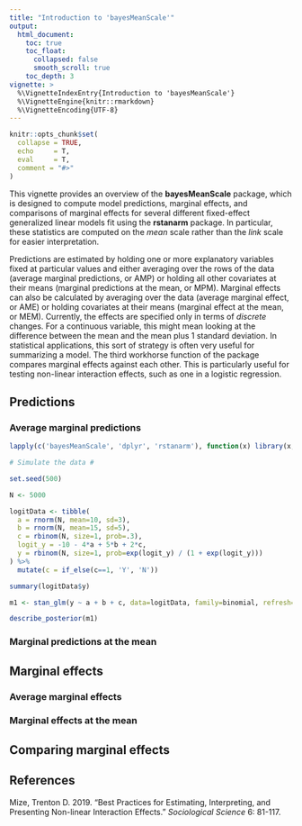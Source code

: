 ```yaml
---
title: "Introduction to 'bayesMeanScale'"
output: 
  html_document:
    toc: true
    toc_float:
      collapsed: false
      smooth_scroll: true
    toc_depth: 3
vignette: >
  %\VignetteIndexEntry{Introduction to 'bayesMeanScale'}
  %\VignetteEngine{knitr::rmarkdown}
  %\VignetteEncoding{UTF-8}
---
```


```r
knitr::opts_chunk$set(
  collapse = TRUE,
  echo     = T,
  eval     = T,
  comment = "#>"
)
```

This vignette provides an overview of the **bayesMeanScale** package, which is designed to compute model predictions, marginal effects, and comparisons of marginal effects for several different fixed-effect generalized linear models fit using the **rstanarm** package. In particular, these statistics are computed on the *mean* scale rather than the *link* scale for easier interpretation.

Predictions are estimated by holding one or more explanatory variables fixed at particular values and either averaging over the rows of the data (average marginal predictions, or AMP) or holding all other covariates at their means (marginal predictions at the mean, or MPM). Marginal effects can also be calculated by averaging over the data (average marginal effect, or AME) or holding covariates at their means (marginal effect at the mean, or MEM). Currently, the effects are specified only in terms of *discrete* changes. For a continuous variable, this might mean looking at the difference between the mean and the mean plus 1 standard deviation. In statistical applications, this sort of strategy is often very useful for summarizing a model. The third workhorse function of the package compares marginal effects against each other. This is particularly useful for testing non-linear interaction effects, such as one in a logistic regression.

## Predictions

### Average marginal predictions


```r

lapply(c('bayesMeanScale', 'dplyr', 'rstanarm'), function(x) library(x, character.only=T))

# Simulate the data #

set.seed(500)

N <- 5000

logitData <- tibble(
  a = rnorm(N, mean=10, sd=3),
  b = rnorm(N, mean=15, sd=5),
  c = rbinom(N, size=1, prob=.3),
  logit_y = -10 - 4*a + 5*b + 2*c,
  y = rbinom(N, size=1, prob=exp(logit_y) / (1 + exp(logit_y)))
) %>%
  mutate(c = if_else(c==1, 'Y', 'N'))

summary(logitData$y)

m1 <- stan_glm(y ~ a + b + c, data=logitData, family=binomial, refresh=0)

describe_posterior(m1)

```

### Marginal predictions at the mean

## Marginal effects

### Average marginal effects

### Marginal effects at the mean

## Comparing marginal effects

## References

Mize, Trenton D. 2019. "Best Practices for Estimating, Interpreting, and Presenting Non-linear Interaction Effects." *Sociological Science* 6: 81-117. 